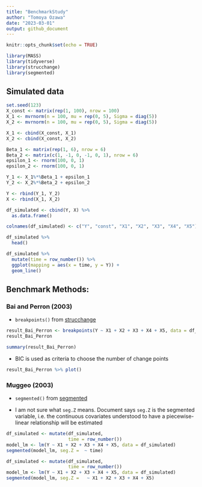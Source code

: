 ```yaml
---
title: "BenchmarkStudy"
author: "Tomoya Ozawa"
date: "2023-03-01"
output: github_document
---
```


```r
knitr::opts_chunk$set(echo = TRUE)
```

```r
library(MASS)
library(tidyverse)
library(strucchange)
library(segmented)
```

## Simulated data

```r
set.seed(123)
X_const <- matrix(rep(1, 100), nrow = 100)
X_1 <- mvrnorm(n = 100, mu = rep(0, 5), Sigma = diag(5))
X_2 <- mvrnorm(n = 100, mu = rep(0, 5), Sigma = diag(5))

X_1 <- cbind(X_const, X_1)
X_2 <- cbind(X_const, X_2)

Beta_1 <- matrix(rep(1, 6), nrow = 6)
Beta_2 <- matrix(c(1, -1, 0, -1, 0, 1), nrow = 6)
epsilon_1 <- rnorm(100, 0, 1)
epsilon_2 <- rnorm(100, 0, 1)

Y_1 <- X_1%*%Beta_1 + epsilon_1
Y_2 <- X_2%*%Beta_2 + epsilon_2

Y <- rbind(Y_1, Y_2)
X <- rbind(X_1, X_2)
```

```r
df_simulated <- cbind(Y, X) %>% 
  as.data.frame()

colnames(df_simulated) <- c("Y", "const", "X1", "X2", "X3", "X4", "X5")

df_simulated %>% 
  head()
```

```r
df_simulated %>% 
  mutate(time = row_number()) %>% 
  ggplot(mapping = aes(x = time, y = Y)) +
  geom_line()
```



## Benchmark Methods:



### Bai and Perron (2003)

- `breakpoints()` from [strucchange](https://cran.r-project.org/web/packages/strucchange/strucchange.pdf)


```r
result_Bai_Perron <- breakpoints(Y ~ X1 + X2 + X3 + X4 + X5, data = df_simulated)
result_Bai_Perron
```

```r
summary(result_Bai_Perron)
```


- BIC is used as criteria to choose the number of change points

```r
result_Bai_Perron %>% plot()
```




### Muggeo (2003)

- `segmented()` from [segmented](https://cran.r-project.org/web/packages/segmented/segmented.pdfted)

- I am not sure what `seg.Z` means. Document says `seg.Z` is the segmented variable, i.e. the continuous covariates understood to have a piecewise-linear relationship will be estimated


```r
df_simulated <- mutate(df_simulated,
                       time = row_number())
model_lm <- lm(Y ~ X1 + X2 + X3 + X4 + X5, data = df_simulated)
segmented(model_lm, seg.Z =  ~ time)
```

```r
df_simulated <- mutate(df_simulated,
                       time = row_number())
model_lm <- lm(Y ~ X1 + X2 + X3 + X4 + X5, data = df_simulated)
segmented(model_lm, seg.Z =   ~ X1 + X2 + X3 + X4 + X5)
```




